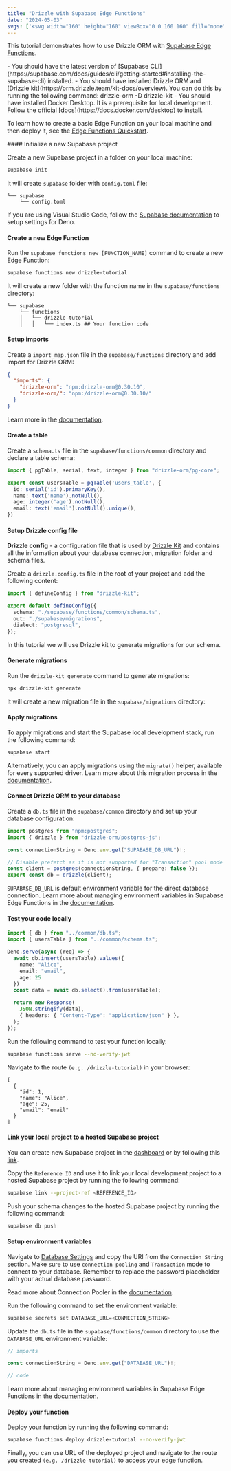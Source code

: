 ```yaml
---
title: "Drizzle with Supabase Edge Functions"
date: "2024-05-03"
svgs: ['<svg width="160" height="160" viewBox="0 0 160 160" fill="none" xmlns="http://www.w3.org/2000/svg"><rect width="9.63139" height="40.8516" rx="4.8157" transform="matrix(0.873028 0.48767 -0.497212 0.867629 43.4805 67.3037)" fill="currentColor"></rect><rect width="9.63139" height="40.8516" rx="4.8157" transform="matrix(0.873028 0.48767 -0.497212 0.867629 76.9395 46.5342)" fill="currentColor"></rect><rect width="9.63139" height="40.8516" rx="4.8157" transform="matrix(0.873028 0.48767 -0.497212 0.867629 128.424 46.5352)" fill="currentColor"></rect><rect width="9.63139" height="40.8516" rx="4.8157" transform="matrix(0.873028 0.48767 -0.497212 0.867629 94.957 67.3037)" fill="currentColor"></rect></svg>', <svg width="24" height="25" viewBox="0 0 24 25" fill="none" xmlns="http://www.w3.org/2000/svg"><path d="M13.3788 21.6677C12.8679 22.3111 11.8319 21.9586 11.8196 21.137L11.6396 9.12061H19.7194C21.1828 9.12061 21.9991 10.8109 21.089 11.9571L13.3788 21.6677Z" fill="url(#paint0_linear_142_2)"/><path d="M13.3788 21.6677C12.8679 22.3111 11.8319 21.9586 11.8196 21.137L11.6396 9.12061H19.7194C21.1828 9.12061 21.9991 10.8109 21.089 11.9571L13.3788 21.6677Z" fill="url(#paint1_linear_142_2)" fill-opacity="0.2"/><path d="M10.0928 2.33232C10.6037 1.68882 11.6397 2.04141 11.652 2.86299L11.7309 14.8794H3.75221C2.2887 14.8794 1.47247 13.1891 2.38252 12.0429L10.0928 2.33232Z" fill="currentColor"/><defs><linearGradient id="paint0_linear_142_2" x1="11.6396" y1="11.7849" x2="18.8206" y2="14.7967" gradientUnits="userSpaceOnUse"><stop stop-color="currentColor"/><stop offset="1" stop-color="currentColor"/></linearGradient><linearGradient id="paint1_linear_142_2" x1="8.45585" y1="7.42589" x2="11.7308" y2="13.5908" gradientUnits="userSpaceOnUse"><stop/><stop offset="1" stop-opacity="0"/></linearGradient></defs></svg>]
---
```



This tutorial demonstrates how to use Drizzle ORM with [Supabase Edge Functions](https://supabase.com/docs/guides/functions).

<Prerequisites>
- You should have the latest version of [Supabase CLI](https://supabase.com/docs/guides/cli/getting-started#installing-the-supabase-cli) installed.
- You should have installed Drizzle ORM and [Drizzle kit](https://orm.drizzle.team/kit-docs/overview). You can do this by running the following command:
<Npm>
drizzle-orm
-D drizzle-kit
</Npm>
- You should have installed Docker Desktop. It is a prerequisite for local development. Follow the official [docs](https://docs.docker.com/desktop) to install.
</Prerequisites>


To learn how to create a basic Edge Function on your local machine and then deploy it, see the [Edge Functions Quickstart](https://supabase.com/docs/guides/functions/quickstart).

<Steps>
#### Initialize a new Supabase project

Create a new Supabase project in a folder on your local machine:

```bash copy
supabase init
```

It will create `supabase` folder with `config.toml` file:

```text
└── supabase
    └── config.toml
```

If you are using Visual Studio Code, follow the [Supabase documentation](https://supabase.com/docs/guides/functions/local-development#deno-with-visual-studio-code) to setup settings for Deno.

#### Create a new Edge Function

Run the `supabase functions new [FUNCTION_NAME]` command to create a new Edge Function:

```bash copy
supabase functions new drizzle-tutorial
```

It will create a new folder with the function name in the `supabase/functions` directory:

```text
└── supabase
    └── functions
    │   └── drizzle-tutorial
    │   │   └── index.ts ## Your function code
```

#### Setup imports

Create a `import_map.json` file in the `supabase/functions` directory and add import for Drizzle ORM:

```json copy filename="supabase/functions/import_map.json"
{
  "imports": {
    "drizzle-orm": "npm:drizzle-orm@0.30.10",
    "drizzle-orm/": "npm:/drizzle-orm@0.30.10/"
  }
}
```

Learn more in the [documentation](https://supabase.com/docs/guides/functions/import-maps).

#### Create a table

Create a `schema.ts` file in the `supabase/functions/common` directory and declare a table schema:

```typescript copy filename="supabase/functions/common/schema.ts"
import { pgTable, serial, text, integer } from "drizzle-orm/pg-core";

export const usersTable = pgTable('users_table', {
  id: serial('id').primaryKey(),
  name: text('name').notNull(),
  age: integer('age').notNull(),
  email: text('email').notNull().unique(),
})
```

#### Setup Drizzle config file

**Drizzle config** - a configuration file that is used by [Drizzle Kit](https://orm.drizzle.team/kit-docs/overview) and contains all the information about your database connection, migration folder and schema files.

Create a `drizzle.config.ts` file in the root of your project and add the following content:

```typescript copy filename="drizzle.config.ts"
import { defineConfig } from "drizzle-kit";

export default defineConfig({
  schema: "./supabase/functions/common/schema.ts",
  out: "./supabase/migrations",
  dialect: "postgresql",
});
```

In this tutorial we will use Drizzle kit to generate migrations for our schema.

#### Generate migrations

Run the `drizzle-kit generate` command to generate migrations:

```bash copy
npx drizzle-kit generate
```

It will create a new migration file in the `supabase/migrations` directory:

#### Apply migrations

To apply migrations and start the Supabase local development stack, run the following command:

```bash copy
supabase start
```

Alternatively, you can apply migrations using the `migrate()` helper, available for every supported driver. Learn more about this migration process in the [documentation](https://orm.drizzle.team/docs/migrations).

#### Connect Drizzle ORM to your database

Create a `db.ts` file in the `supabase/common` directory and set up your database configuration:

```typescript copy filename="supabase/functions/common/db.ts"
import postgres from "npm:postgres";
import { drizzle } from "drizzle-orm/postgres-js";

const connectionString = Deno.env.get("SUPABASE_DB_URL")!;

// Disable prefetch as it is not supported for "Transaction" pool mode
const client = postgres(connectionString, { prepare: false });
export const db = drizzle(client);
```

`SUPABASE_DB_URL` is default environment variable for the direct database connection. Learn more about managing environment variables in Supabase Edge Functions in the [documentation](https://supabase.com/docs/guides/functions/secrets).

#### Test your code locally

```typescript copy filename="supabase/functions/drizzle-tutorial/index.ts"
import { db } from "../common/db.ts";
import { usersTable } from "../common/schema.ts";

Deno.serve(async (req) => {
  await db.insert(usersTable).values({
    name: "Alice",
    email: "email",
    age: 25
  })
  const data = await db.select().from(usersTable);

  return new Response(
    JSON.stringify(data),
    { headers: { "Content-Type": "application/json" } },
  );
});
```

Run the following command to test your function locally:

```bash copy
supabase functions serve --no-verify-jwt
```

Navigate to the route `(e.g. /drizzle-tutorial)` in your browser:

```plaintext
[
  {
    "id": 1,
    "name": "Alice",
    "age": 25,
    "email": "email"
  }
]
```

#### Link your local project to a hosted Supabase project

You can create new Supabase project in the [dashboard](https://supabase.com/dashboard) or by following this [link](https://database.new/).

Copy the `Reference ID` and use it to link your local development project to a hosted Supabase project by running the following command:

```bash copy
supabase link --project-ref <REFERENCE_ID>
```

Push your schema changes to the hosted Supabase project by running the following command:

```bash copy
supabase db push
```

#### Setup environment variables

Navigate to [Database Settings](https://supabase.com/dashboard/project/_/settings/database) and copy the URI from the `Connection String` section. Make sure to use `connection pooling` and `Transaction` mode to connect to your database. Remember to replace the password placeholder with your actual database password.

Read more about Connection Pooler in the [documentation](https://supabase.com/docs/guides/database/connecting-to-postgres#connection-pooler).

Run the following command to set the environment variable:

```bash copy
supabase secrets set DATABASE_URL=<CONNECTION_STRING>
```

Update the `db.ts` file in the `supabase/functions/common` directory to use the `DATABASE_URL` environment variable:

```typescript copy filename="supabase/functions/common/db.ts"
// imports

const connectionString = Deno.env.get("DATABASE_URL")!;

// code
```

Learn more about managing environment variables in Supabase Edge Functions in the [documentation](https://supabase.com/docs/guides/functions/secrets).

#### Deploy your function

Deploy your function by running the following command:

```bash copy
supabase functions deploy drizzle-tutorial --no-verify-jwt
```
</Steps>

Finally, you can use URL of the deployed project and navigate to the route you created `(e.g. /drizzle-tutorial)` to access your edge function.
